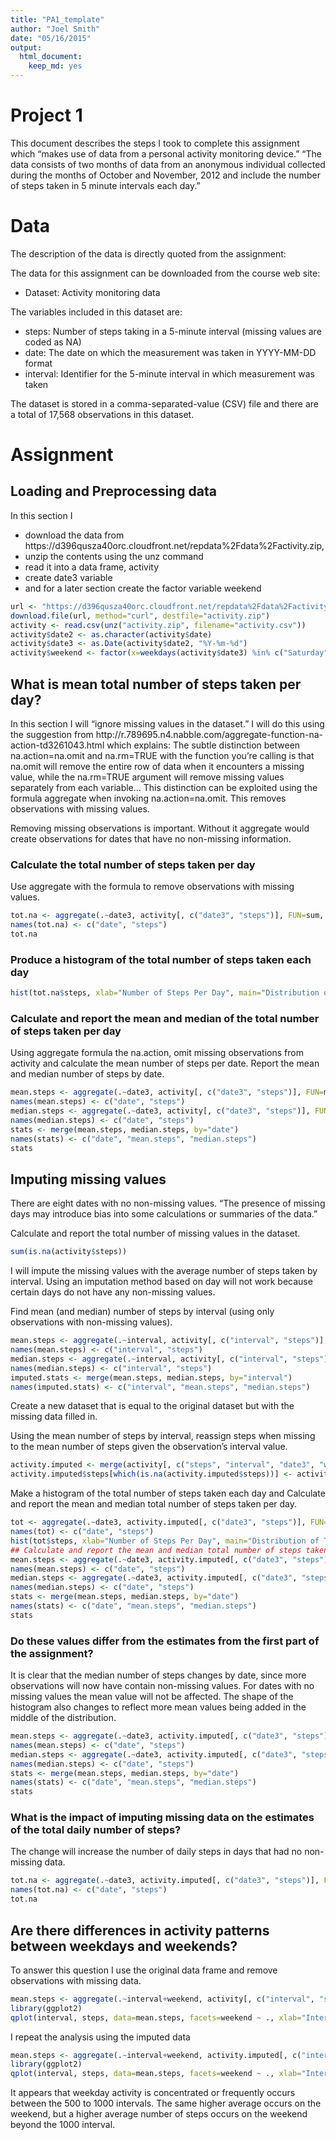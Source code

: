 ```yaml
---
title: "PA1_template"
author: "Joel Smith"
date: "05/16/2015"
output:
  html_document:
    keep_md: yes
---
```

# Project 1

This document describes the steps I took to complete this assignment which "makes use of data from a personal activity monitoring device." "The data consists of two months of data from an anonymous individual collected during the months of October and November, 2012 and include the number of steps taken in 5 minute intervals each day."

# Data

The description of the data is directly quoted from the assignment: 

The data for this assignment can be downloaded from the course web site:

 - Dataset: Activity monitoring data 
 
The variables included in this dataset are:

 - steps: Number of steps taking in a 5-minute interval (missing values are coded as NA)
 - date: The date on which the measurement was taken in YYYY-MM-DD format
 - interval: Identifier for the 5-minute interval in which measurement was taken

The dataset is stored in a comma-separated-value (CSV) file and there are a total of 17,568 observations in this dataset.

# Assignment

## Loading and Preprocessing data

In this section I 

 - download the data from https://d396qusza40orc.cloudfront.net/repdata%2Fdata%2Factivity.zip, 
 - unzip the contents using the unz command
 - read it into a data frame, activity
 - create date3 variable
 - and for a later section create the factor variable weekend
 
```r
url <- "https://d396qusza40orc.cloudfront.net/repdata%2Fdata%2Factivity.zip"
download.file(url, method="curl", destfile="activity.zip")
activity <- read.csv(unz("activity.zip", filename="activity.csv"))
activity$date2 <- as.character(activity$date)
activity$date3 <- as.Date(activity$date2, "%Y-%m-%d")
activity$weekend <- factor(x=weekdays(activity$date3) %in% c("Saturday", "Sunday"), levels=c(TRUE, FALSE), labels=c("Weekend", "Weekday"))
```

## What is mean total number of steps taken per day?

In this section I will "ignore missing values in the dataset." I will do this using the suggestion from http://r.789695.n4.nabble.com/aggregate-function-na-action-td3261043.html which explains: 
The subtle distinction between na.action=na.omit and na.rm=TRUE with the function you're calling is that na.omit will remove the entire row of data when it encounters a missing value, while the na.rm=TRUE argument will remove missing values separately from each variable... This distinction can be exploited using the formula aggregate when invoking na.action=na.omit. This removes observations with missing values. 

Removing missing observations is important. Without it aggregate would create observations for dates that have no non-missing information. 

### Calculate the total number of steps taken per day

Use aggregate with the formula to remove observations with missing values.

```r
tot.na <- aggregate(.~date3, activity[, c("date3", "steps")], FUN=sum, na.action=na.omit)
names(tot.na) <- c("date", "steps")
tot.na
```
### Produce a histogram of the total number of steps taken each day

```r
hist(tot.na$steps, xlab="Number of Steps Per Day", main="Distribution of Total Number of Daily Steps", ylim=c(0,35))
```

### Calculate and report the mean and median of the total number of steps taken per day

Using aggregate formula the na.action, omit missing observations from activity and calculate the mean number of steps per date. Report the mean and median number of steps by date.

```r
mean.steps <- aggregate(.~date3, activity[, c("date3", "steps")], FUN=mean, na.action=na.omit)
names(mean.steps) <- c("date", "steps")
median.steps <- aggregate(.~date3, activity[, c("date3", "steps")], FUN=median, na.action=na.omit)
names(median.steps) <- c("date", "steps")
stats <- merge(mean.steps, median.steps, by="date")
names(stats) <- c("date", "mean.steps", "median.steps")
stats
```

## Imputing missing values

There are eight dates with no non-missing values. "The presence of missing days may introduce bias into some calculations or summaries of the data." 

Calculate and report the total number of missing values in the dataset.
```r
sum(is.na(activity$steps))
```

I will impute the missing values with the average number of steps taken by interval. Using an imputation method based on day will not work because certain days do not have any non-missing values. 

Find mean (and median) number of steps by interval (using only observations with non-missing values).

```r
mean.steps <- aggregate(.~interval, activity[, c("interval", "steps")], FUN=mean, na.action=na.omit)
names(mean.steps) <- c("interval", "steps")
median.steps <- aggregate(.~interval, activity[, c("interval", "steps")], FUN=median, na.action=na.omit)
names(median.steps) <- c("interval", "steps")
imputed.stats <- merge(mean.steps, median.steps, by="interval")
names(imputed.stats) <- c("interval", "mean.steps", "median.steps")
```

Create a new dataset that is equal to the original dataset but with the missing data filled in. 

Using the mean number of steps by interval, reassign steps when missing to the mean number of steps given the observation's interval value.

```r
activity.imputed <- merge(activity[, c("steps", "interval", "date3", "weekend")], imputed.stats, by="interval", all.x=TRUE)
activity.imputed$steps[which(is.na(activity.imputed$steps))] <- activity.imputed$mean.steps[which(is.na(activity.imputed$steps))]
```

Make a histogram of the total number of steps taken each day and Calculate and report the mean and median total number of steps taken per day.

```r
tot <- aggregate(.~date3, activity.imputed[, c("date3", "steps")], FUN=sum, na.action=na.omit)
names(tot) <- c("date", "steps")
hist(tot$steps, xlab="Number of Steps Per Day", main="Distribution of Total Number of Daily Steps", ylim=c(0,35))
## Calculate and report the mean and median total number of steps taken per day.
mean.steps <- aggregate(.~date3, activity.imputed[, c("date3", "steps")], FUN=mean, na.action=na.omit)
names(mean.steps) <- c("date", "steps")
median.steps <- aggregate(.~date3, activity.imputed[, c("date3", "steps")], FUN=median, na.action=na.omit)
names(median.steps) <- c("date", "steps")
stats <- merge(mean.steps, median.steps, by="date")
names(stats) <- c("date", "mean.steps", "median.steps")
stats
```

### Do these values differ from the estimates from the first part of the assignment? 
It is clear that the median number of steps changes by date, since more observations will now have contain non-missing values. For dates with no missing values the mean value will not be affected. The shape of the histogram also changes to reflect more mean values being added in the middle of the distribution. 

```r
mean.steps <- aggregate(.~date3, activity.imputed[, c("date3", "steps")], FUN=mean, na.action=na.omit)
names(mean.steps) <- c("date", "steps")
median.steps <- aggregate(.~date3, activity.imputed[, c("date3", "steps")], FUN=median, na.action=na.omit)
names(median.steps) <- c("date", "steps")
stats <- merge(mean.steps, median.steps, by="date")
names(stats) <- c("date", "mean.steps", "median.steps")
stats
```

### What is the impact of imputing missing data on the estimates of the total daily number of steps?

The change will increase the number of daily steps in days that had no non-missing data.

```r
tot.na <- aggregate(.~date3, activity.imputed[, c("date3", "steps")], FUN=sum, na.action=na.omit)
names(tot.na) <- c("date", "steps")
tot.na
```

## Are there differences in activity patterns between weekdays and weekends?

To answer this question I use the original data frame and remove observations with missing data. 

```r
mean.steps <- aggregate(.~interval+weekend, activity[, c("interval", "steps", "weekend")], FUN=mean, na.action=na.omit)
library(ggplot2)
qplot(interval, steps, data=mean.steps, facets=weekend ~ ., xlab="Interval", ylab="Average Number of Steps", geom="line") #+ geom_point(shape="l")
```

I repeat the analysis using the imputed data

```r
mean.steps <- aggregate(.~interval+weekend, activity.imputed[, c("interval", "steps", "weekend")], FUN=mean, na.action=na.omit)
library(ggplot2)
qplot(interval, steps, data=mean.steps, facets=weekend ~ ., xlab="Interval", ylab="Average Number of Steps", geom="line") #+ geom_point(shape="l")
```

It appears that weekday activity is concentrated or frequently occurs between the 500 to 1000 intervals. The same higher average occurs on the weekend, but a higher average number of steps occurs on the weekend beyond the 1000 interval.